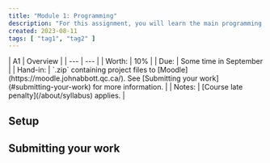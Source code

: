 ```yaml
---
title: "Module 1: Programming"
description: "For this assignment, you will learn the main programming language that we will use in this course. This semester, that will be Kotlin -- the official language of the Android development stack."
created: 2023-08-11
tags: [ "tag1", "tag2" ]
---
```


<div class="first-col-header">
| A1 | Overview |
| --- | --- |
| Worth: | 10% |
| Due: | Some time in September |
| Hand-in: | `.zip` containing project files to [Moodle](https://moodle.johnabbott.qc.ca/). See [Submitting your work](#submitting-your-work) for more information. |
| Notes: | [Course late penalty](/about/syllabus) applies. |
</div>

## Setup

## Submitting your work
